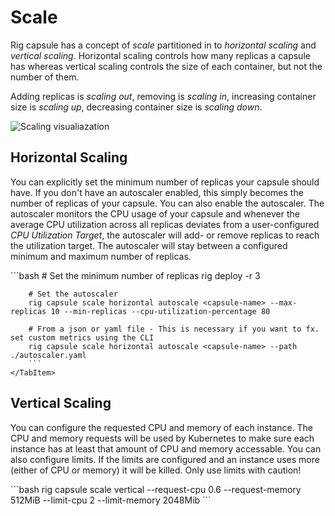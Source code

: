 
# Scale

Rig capsule has a concept of _scale_ partitioned in to _horizontal scaling_ and _vertical scaling_. 
Horizontal scaling controls how many replicas a capsule has whereas vertical scaling controls the size of each container, but not the number of them.

Adding replicas is _scaling out_, removing is _scaling in_, increasing container size is _scaling up_, decreasing container size is _scaling down_.

![Scaling visualiazation](/img/platform/scale.svg)

## Horizontal Scaling

You can explicitly set the minimum number of replicas your capsule should have. If you don't have an autoscaler enabled, 
this simply becomes the number of replicas of your capsule. You can also enable the autoscaler. 
The autoscaler monitors the CPU usage of your capsule and whenever the average CPU utilization 
across all replicas deviates from a user-configured _CPU Utilization Target_, the autoscaler 
will add- or remove replicas to reach the utilization target. The autoscaler will stay between a configured minimum and maximum number of replicas.

<Tabs>
    <TabItem value='dashboard' label='Dashboard'>
        <ThemedImage
            alt="Horizontal Scaling"
            customProps={{
                zoom: true,
            }}
            sources={{
                light: "/img/dashboard/platform/capsule-config/autoscaler.png",
                dark: "/img/dashboard/platform/capsule-config/autoscaler.png",
            }}
        />
    </TabItem>
    <TabItem value='cli' label='CLI'>
        ```bash
        # Set the minimum number of replicas
        rig deploy <capsule-name> -r 3

        # Set the autoscaler
        rig capsule scale horizontal autoscale <capsule-name> --max-replicas 10 --min-replicas --cpu-utilization-percentage 80

        # From a json or yaml file - This is necessary if you want to fx. set custom metrics using the CLI
        rig capsule scale horizontal autoscale <capsule-name> --path ./autoscaler.yaml
        ```
    </TabItem>
</Tabs>

## Vertical Scaling

You can configure the requested CPU and memory of each instance. The CPU and memory requests 
will be used by Kubernetes to make sure each instance has at least that amount of CPU and memory accessable. 
You can also configure limits. If the limits are configured and an instance uses more (either of CPU or memory) 
it will be killed. Only use limits with caution!

<Tabs>
    <TabItem value='dashboard' label='Dashboard'>
        <ThemedImage
            alt="Vertical Scaling"
            customProps={{
                zoom: true,
            }}
            sources={{
                light: "/img/dashboard/platform/capsule-config/vertical-scaling.png",
                dark: "/img/dashboard/platform/capsule-config/vertical-scaling.png",
            }}
        />
    </TabItem>
    <TabItem value='cli' label='CLI'>
        ```bash
        rig capsule scale vertical <capsule-name> --request-cpu 0.6 --request-memory 512MiB --limit-cpu 2 --limit-memory 2048Mib
        ```
    </TabItem>
</Tabs>

